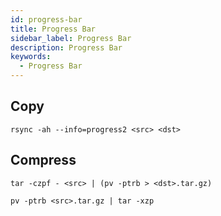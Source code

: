 ```yaml
---
id: progress-bar
title: Progress Bar
sidebar_label: Progress Bar
description: Progress Bar
keywords:
  - Progress Bar
---
```


## Copy

```shell
rsync -ah --info=progress2 <src> <dst>
```

## Compress

```shell
tar -czpf - <src> | (pv -ptrb > <dst>.tar.gz)
```

```shell
pv -ptrb <src>.tar.gz | tar -xzp
```
